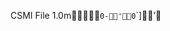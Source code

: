 CSMI File 1.0m                                `   0       -                     '         0   `   `       ]                     '          